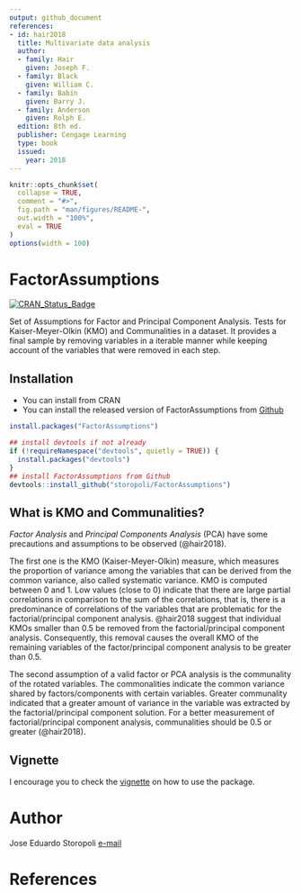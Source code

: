 ```yaml
---
output: github_document
references:
- id: hair2018
  title: Multivariate data analysis
  author:
  - family: Hair
    given: Joseph F.
  - family: Black
    given: William C.
  - family: Babin
    given: Barry J.
  - family: Anderson
    given: Rolph E.
  edition: 8th ed.
  publisher: Cengage Learning
  type: book
  issued:
    year: 2018
---
```


<!-- README.md is generated from README.Rmd. Please edit that file -->

```r
knitr::opts_chunk$set(
  collapse = TRUE,
  comment = "#>",
  fig.path = "man/figures/README-",
  out.width = "100%",
  eval = TRUE
)
options(width = 100)
```
# FactorAssumptions 

[![CRAN_Status_Badge](http://www.r-pkg.org/badges/version/FactorAssumptions)](https://cran.r-project.org/package=FactorAssumptions)

Set of Assumptions for Factor and Principal Component Analysis.
Tests for Kaiser-Meyer-Olkin (KMO) and Communalities in a dataset. It provides a final sample by removing variables in a iterable manner while keeping account of the variables that were removed in each step.

## Installation

* You can install from CRAN
* You can install the released version of FactorAssumptions from [Github](https://github.com/storopoli/FactorAssumptions)

```r
install.packages("FactorAssumptions")

## install devtools if not already
if (!requireNamespace("devtools", quietly = TRUE)) {
  install.packages("devtools")
}
## install FactorAssumptions from Github
devtools::install_github("storopoli/FactorAssumptions")
```

## What is KMO and Communalities?

*Factor Analysis* and *Principal Components Analysis* (PCA) have some precautions and assumptions to be observed (@hair2018). 

The first one is the KMO (Kaiser-Meyer-Olkin) measure, which measures the proportion of variance among the variables that can be derived from the common variance, also called systematic variance. KMO is computed between 0 and 1. Low values (close to 0) indicate that there are large partial correlations in comparison to the sum of the correlations, that is, there is a predominance of correlations of the variables that are problematic for the factorial/principal component analysis. @hair2018 suggest that individual KMOs smaller than 0.5 be removed from the factorial/principal component analysis. Consequently, this removal causes the overall KMO of the remaining variables of the factor/principal component analysis to be greater than 0.5.

The second assumption of a valid factor or PCA analysis is the communality of the rotated variables. The commonalities indicate the common variance shared by factors/components with certain variables. Greater communality indicated that a greater amount of variance in the variable was extracted by the factorial/principal component solution. For a better measurement of factorial/principal component analysis, communalities should be 0.5 or greater (@hair2018).

## Vignette

I encourage you to check the [vignette](doc/vignette.Rmd) on how to use the package.

# Author
Jose Eduardo Storopoli
[e-mail](mailto:thestoropoli@gmail.com)

# References
